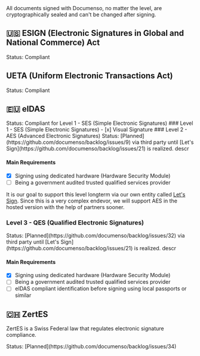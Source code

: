 
<Callout emoji="🔏">
  All documents signed with Documenso, no matter the level, are cryptographically sealed and can't
  be changed after signing.
</Callout>

## 🇺🇸 ESIGN (Electronic Signatures in Global and National Commerce) Act

<Callout type="info" emoji="✅">
  Status: Compliant
</Callout>

## UETA (Uniform Electronic Transactions Act)

<Callout type="info" emoji="✅">
  Status: Compliant
</Callout>

## 🇪🇺 eIDAS

<Callout type="info" emoji="✅">
  Status: Compliant for Level 1 - SES (Simple Electronic Signatures)
</Callout>
### Level 1 - SES (Simple Electronic Signatures) - [x] Visual Signature ### Level 2 - AES (Advanced Electronic
Signatures)
<Callout type="warning" emoji="⏳">
  Status: [Planned](https://github.com/documenso/backlog/issues/9) via third party until [Let's
  Sign](https://github.com/documenso/backlog/issues/21) is realized.
</Callout>
descr

#### Main Requirements

- [x] Signing using dedicated hardware (Hardware Security Module)
- [ ] Being a government audited trusted qualified services provider

It is our goal to support this level longterm via our own entity called [Let's Sign](https://github.com/documenso/backlog/issues/21). Since this is a very complex endevor, we will support AES in the hosted version with the help of partners sooner.

### Level 3 - QES (Qualified Electronic Signatures)

<Callout type="warning" emoji="⏳">
  Status: [Planned](https://github.com/documenso/backlog/issues/32) via third party until [Let's
  Sign](https://github.com/documenso/backlog/issues/21) is realized.
</Callout>
descr

#### Main Requirements

- [x] Signing using dedicated hardware (Hardware Security Module)
- [ ] Being a government audited trusted qualified services provider
- [ ] eIDAS compliant identification before signing using local passports or similar

## 🇨🇭 ZertES

ZertES is a Swiss Federal law that regulates electronic signature compliance.

<Callout type="warning" emoji="⏳">
  Status: [Planned](https://github.com/documenso/backlog/issues/34)
</Callout>
